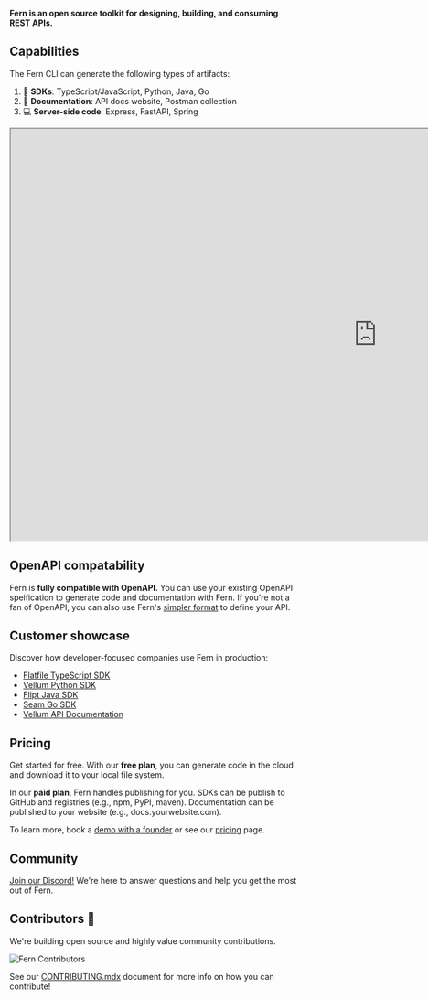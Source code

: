 **Fern is an open source toolkit for designing, building, and consuming REST APIs.**

## Capabilities

The Fern CLI can generate the following types of artifacts:

1. 📖 **SDKs**: TypeScript/JavaScript, Python, Java, Go
2. 📜 **Documentation**: API docs website, Postman collection
3. 💻 **Server-side code**: Express, FastAPI, Spring


<iframe
    title="Fern Overview"
    width="1280"
    height="720"
    src="https://app.terrastruct.com/diagrams/1830378743">
</iframe>
            

## OpenAPI compatability

Fern is **fully compatible with OpenAPI.** You can use your existing OpenAPI speification 
to generate code and documentation with Fern. If you're not a fan of OpenAPI, you can 
also use Fern's [simpler format](/api-definition/fern-definition/overview) to define your API.

## Customer showcase

Discover how developer-focused companies use Fern in production:

- [Flatfile TypeScript SDK](https://github.com/FlatFilers/flatfile-node)
- [Vellum Python SDK](https://github.com/vellum-ai/vellum-client-python)
- [Flipt Java SDK](https://github.com/flipt-io/flipt-java)
- [Seam Go SDK](https://github.com/seamapi/go)
- [Vellum API Documentation](https://docs.vellum.ai/api-reference/generate)

## Pricing

Get started for free. With our **free plan**, you can generate code in the cloud and download it to your local file system.

In our **paid plan**, Fern handles publishing for you. SDKs can be publish to GitHub and registries (e.g., npm, PyPI, maven). Documentation can be published to your website (e.g., docs.yourwebsite.com).

To learn more, book a [demo with a founder](https://calendly.com/meetdannysheridan/intro) or see our [pricing](https://www.buildwithfern.com/pricing) page.

## Community

[Join our Discord!](https://discord.com/invite/JkkXumPzcG) We're here to answer questions and help you get the most out of Fern.

## Contributors 🦸

We're building open source and highly value community contributions.

![Fern Contributors](https://contrib.rocks/image?repo=fern-api/fern)

See our [CONTRIBUTING.mdx](https://github.com/fern-api/fern/blob/main/CONTRIBUTING.mdx) document for more info on how you can contribute!
